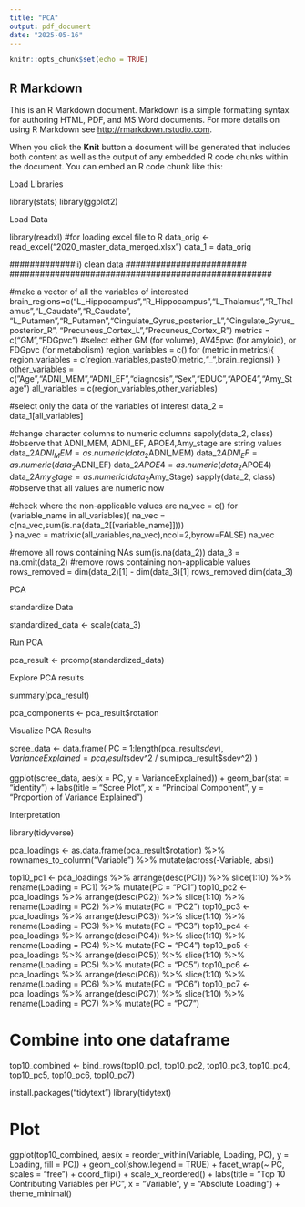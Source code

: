 ```yaml
---
title: "PCA"
output: pdf_document
date: "2025-05-16"
---
```


```r
knitr::opts_chunk$set(echo = TRUE)
```

## R Markdown

This is an R Markdown document. Markdown is a simple formatting syntax for authoring HTML, PDF, and MS Word documents. For more details on using R Markdown see <http://rmarkdown.rstudio.com>.

When you click the **Knit** button a document will be generated that includes both content as well as the output of any embedded R code chunks within the document. You can embed an R code chunk like this:

######################## Load Libraries ################################################

library(stats)
library(ggplot2)

######################## Load Data #############################################

library(readxl) #for loading excel file to R
data_orig <- read_excel("2020_master_data_merged.xlsx")
data_1 = data_orig

####################################################
#############ii) clean data ########################
####################################################

#make a vector of all the variables of interested
brain_regions=c("L_Hippocampus","R_Hippocampus","L_Thalamus","R_Thalamus","L_Caudate","R_Caudate",
                "L_Putamen","R_Putamen","Cingulate_Gyrus_posterior_L","Cingulate_Gyrus_posterior_R",
                "Precuneus_Cortex_L","Precuneus_Cortex_R")
metrics = c("GM","FDGpvc") #select either GM (for volume), AV45pvc (for amyloid), or FDGpvc (for metabolism)
region_variables = c()
for (metric in metrics){
  region_variables = c(region_variables,paste0(metric,"_",brain_regions))
}
other_variables = c("Age","ADNI_MEM","ADNI_EF","diagnosis","Sex","EDUC","APOE4","Amy_Stage")
all_variables = c(region_variables,other_variables)

#select only the data of the variables of interest
data_2 = data_1[all_variables]

#change character columns to numeric columns
sapply(data_2, class) #observe that ADNI_MEM, ADNI_EF, APOE4,Amy_stage are string values
data_2$ADNI_MEM = as.numeric(data_2$ADNI_MEM)
data_2$ADNI_EF = as.numeric(data_2$ADNI_EF)
data_2$APOE4 = as.numeric(data_2$APOE4)
data_2$Amy_Stage = as.numeric(data_2$Amy_Stage)
sapply(data_2, class) #observe that all values are numeric now

#check where the non-applicable values are
na_vec = c()
for (variable_name in all_variables){
  na_vec = c(na_vec,sum(is.na(data_2[[variable_name]])))  
}
na_vec = matrix(c(all_variables,na_vec),ncol=2,byrow=FALSE)
na_vec

#remove all rows containing NAs
sum(is.na(data_2))
data_3 = na.omit(data_2) #remove rows containing non-applicable values
rows_removed = dim(data_2)[1] - dim(data_3)[1]
rows_removed
dim(data_3) 


######################## PCA ##################################################

################ standardize Data

standardized_data <- scale(data_3)

################ Run PCA

pca_result <- prcomp(standardized_data)

############### Explore PCA results

summary(pca_result)

pca_components <- pca_result$rotation

################# Visualize PCA Results

scree_data <- data.frame(
  PC = 1:length(pca_result$sdev),
  VarianceExplained = pca_result$sdev^2 / sum(pca_result$sdev^2)
)

ggplot(scree_data, aes(x = PC, y = VarianceExplained)) +
  geom_bar(stat = "identity") +
  labs(title = "Scree Plot", x = "Principal Component", y = "Proportion of Variance Explained")
  
######## Interpretation
library(tidyverse)

pca_loadings <- as.data.frame(pca_result$rotation) %>%
  rownames_to_column("Variable") %>%
  mutate(across(-Variable, abs))

top10_pc1 <- pca_loadings %>% arrange(desc(PC1)) %>% slice(1:10) %>% rename(Loading = PC1) %>% mutate(PC = "PC1")
top10_pc2 <- pca_loadings %>% arrange(desc(PC2)) %>% slice(1:10) %>% rename(Loading = PC2) %>% mutate(PC = "PC2")
top10_pc3 <- pca_loadings %>% arrange(desc(PC3)) %>% slice(1:10) %>% rename(Loading = PC3) %>% mutate(PC = "PC3")
top10_pc4 <- pca_loadings %>% arrange(desc(PC4)) %>% slice(1:10) %>% rename(Loading = PC4) %>% mutate(PC = "PC4")
top10_pc5 <- pca_loadings %>% arrange(desc(PC5)) %>% slice(1:10) %>% rename(Loading = PC5) %>% mutate(PC = "PC5")
top10_pc6 <- pca_loadings %>% arrange(desc(PC6)) %>% slice(1:10) %>% rename(Loading = PC6) %>% mutate(PC = "PC6")
top10_pc7 <- pca_loadings %>% arrange(desc(PC7)) %>% slice(1:10) %>% rename(Loading = PC7) %>% mutate(PC = "PC7")

# Combine into one dataframe
top10_combined <- bind_rows(top10_pc1, top10_pc2, top10_pc3, top10_pc4, top10_pc5, top10_pc6, top10_pc7)

install.packages("tidytext")
library(tidytext)

# Plot
ggplot(top10_combined, aes(x = reorder_within(Variable, Loading, PC), y = Loading, fill = PC)) +
  geom_col(show.legend = TRUE) +
  facet_wrap(~ PC, scales = "free") +
  coord_flip() +
  scale_x_reordered() +
  labs(title = "Top 10 Contributing Variables per PC",
       x = "Variable",
       y = "Absolute Loading") +
  theme_minimal()


